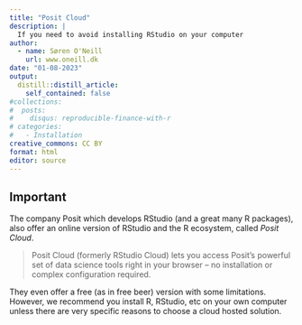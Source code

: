 ```yaml
---
title: "Posit Cloud"
description: |
  If you need to avoid installing RStudio on your computer
author:
  - name: Søren O'Neill
    url: www.oneill.dk
date: "01-08-2023"
output:
  distill::distill_article:
    self_contained: false
#collections:
#  posts:
#    disqus: reproducible-finance-with-r
# categories:
#   - Installation
creative_commons: CC BY
format: html
editor: source
---
```


::: callout-important
## Important

The company Posit which develops RStudio (and a great many R packages), also offer an online version of RStudio and the R ecosystem, called _Posit Cloud_.

> Posit Cloud (formerly RStudio Cloud) lets you access Posit’s powerful set of data science tools right in your browser – no installation or complex configuration required.

They even offer a free (as in free beer) version with some limitations. However, we recommend you install R, RStudio, etc on your own computer unless there are very specific reasons to choose a cloud hosted solution.

:::

<script src="https://giscus.app/client.js"
        data-repo="sorenoneill/r4phd"
        data-repo-id="R_kgDOJ9etDQ"
        data-category="Announcements"
        data-category-id="DIC_kwDOJ9etDc4CYApF"
        data-mapping="pathname"
        data-strict="0"
        data-reactions-enabled="0"
        data-emit-metadata="0"
        data-input-position="bottom"
        data-theme="cobalt"
        data-lang="en"
        crossorigin="anonymous"
        async>
</script>
